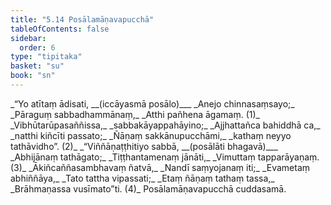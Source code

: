 ```yaml
---
title: "5.14 Posālamāṇavapucchā"
tableOfContents: false
sidebar:
  order: 6
type: "tipitaka"
basket: "su"
book: "sn"
---
```



<DynamicBreadcrumb />

<Division number="1119" book="sn" bookNo="18" page="447">

<Paragraph number="1318" type="verses" book="sn">
_“Yo atītaṃ ādisati, __(iccāyasmā posālo)___  
_Anejo chinnasaṃsayo;_  
_Pāraguṃ sabbadhammānaṃ,_  
_Atthi pañhena āgamaṃ. (1)_  

</Paragraph>

</Division>
<Division number="1120" book="sn" bookNo="18" page="447">

<Paragraph number="1319" type="verses" book="sn">
_Vibhūtarūpasaññissa,_  
_sabbakāyappahāyino;_  
_Ajjhattañca bahiddhā ca,_  
_natthi kiñcīti passato;_  
_Ñāṇaṃ sakkānupucchāmi,_  
_kathaṃ neyyo tathāvidho”. (2)_  

</Paragraph>

</Division>
<Division number="1121" book="sn" bookNo="18" page="447">

<Paragraph number="1320" type="verses" book="sn">
_“Viññāṇaṭṭhitiyo sabbā, __(posālāti bhagavā)___  
_Abhijānaṃ tathāgato;_  
_Tiṭṭhantamenaṃ jānāti,_  
_Vimuttaṃ tapparāyaṇaṃ. (3)_  

</Paragraph>

</Division>
<Division number="1122" book="sn" bookNo="18" page="447">

<Paragraph number="1321" type="verses" book="sn">
_Ākiñcaññasambhavaṃ ñatvā,_  
_Nandī saṃyojanaṃ iti;_  
_Evametaṃ abhiññāya,_  
_Tato tattha vipassati;_  
_Etaṃ ñāṇaṃ tathaṃ tassa,_  
_Brāhmaṇassa vusīmato”ti. (4)_  


</Paragraph>
</Division>

<Paragraph number="1322" type="center" book="sn">
Posālamāṇavapucchā cuddasamā.
</Paragraph>